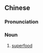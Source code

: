 {{also|超级食品}}
==Chinese==
{{zh-forms|s=超级食品|type=22}}

===Pronunciation===
{{zh-pron
|m=chāojí shípǐn
|cat=n
}}

===Noun===
{{zh-noun}}

# [[superfood]]